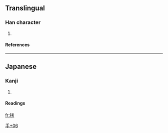 ==Translingual==
===Han character===
{{Han char|rn=64|rad=手|as=06|sn=9|four=|canj=手火竹尸 (QFHS)}}
# {{defn|Han|sort=手06}}
====References====
{{Han ref|kx=0431.171|dkj=12081|dj=0780.240|hdz=31868.151|uh=6318|ud=25368}}

----
==Japanese==
===Kanji===
{{ja-kanji|grade=|rs=手06}}
# {{defn|Japanese}} 
====Readings====
{{ja-readings|on=|kun=[[むしる]] (mushiru), [[むしりとる]] (mushiritoru)}}




[[Category:Japanese-only CJKV Characters|手+06]]

[[fr:挘]]